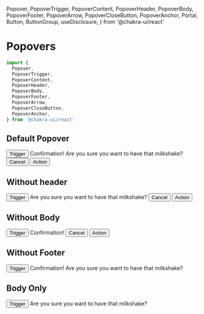   Popover,
  PopoverTrigger,
  PopoverContent,
  PopoverHeader,
  PopoverBody,
  PopoverFooter,
  PopoverArrow,
  PopoverCloseButton,
  PopoverAnchor,
  Portal,
  Button,
  ButtonGroup,
  useDisclosure,
 } from '@chakra-ui/react'

<Meta title="StyleGuide/Popovers" />

# Popovers

```jsx
import {
  Popover,
  PopoverTrigger,
  PopoverContent,
  PopoverHeader,
  PopoverBody,
  PopoverFooter,
  PopoverArrow,
  PopoverCloseButton,
  PopoverAnchor,
} from '@chakra-ui/react'
```

## Default Popover

<Canvas>
  <Story name="Default">
    <Popover>
      <PopoverTrigger>
        <Button>Trigger</Button>
      </PopoverTrigger>
      <Portal>
        <PopoverContent>
          <PopoverArrow />
          <PopoverCloseButton />
          <PopoverHeader>Confirmation!</PopoverHeader>
          <PopoverBody>Are you sure you want to have that milkshake?</PopoverBody>
          <PopoverFooter>
            <ButtonGroup size="sm" justifyContent="space-between" w="full">
              <Button>Cancel</Button>
              <Button variant="@primary">Action</Button>
            </ButtonGroup>
          </PopoverFooter>
        </PopoverContent>
      </Portal>
    </Popover>
  </Story>
</Canvas>



## Without header

<Canvas>
  <Story name="WithoutHeader">
    <Popover>
      <PopoverTrigger>
        <Button>Trigger</Button>
      </PopoverTrigger>
      <Portal>
        <PopoverContent>
          <PopoverArrow />
          <PopoverBody>Are you sure you want to have that milkshake?</PopoverBody>
          <PopoverFooter>
            <ButtonGroup size="sm" justifyContent="space-between" w="full">
              <Button>Cancel</Button>
              <Button variant="@primary">Action</Button>
            </ButtonGroup>
          </PopoverFooter>
        </PopoverContent>
      </Portal>
    </Popover>
  </Story>
</Canvas>


## Without Body

<Canvas>
  <Story name="WithoutBody">
    <Popover>
      <PopoverTrigger>
        <Button>Trigger</Button>
      </PopoverTrigger>
      <Portal>
        <PopoverContent>
          <PopoverArrow />
          <PopoverCloseButton />
          <PopoverHeader>Confirmation!</PopoverHeader>
          <PopoverFooter>
            <ButtonGroup size="sm" justifyContent="space-between" w="full">
              <Button>Cancel</Button>
              <Button variant="@primary">Action</Button>
            </ButtonGroup>
          </PopoverFooter>
        </PopoverContent>
      </Portal>
    </Popover>
  </Story>
</Canvas>


## Without Footer

<Canvas>
  <Story name="WithoutFooter">
    <Popover>
      <PopoverTrigger>
        <Button>Trigger</Button>
      </PopoverTrigger>
      <Portal>
        <PopoverContent>
          <PopoverArrow />
          <PopoverCloseButton />
          <PopoverHeader>Confirmation!</PopoverHeader>
          <PopoverBody>Are you sure you want to have that milkshake?</PopoverBody>
        </PopoverContent>
      </Portal>
    </Popover>
  </Story>
</Canvas>


## Body Only

<Canvas>
  <Story name="BodyOnly">
    <Popover>
      <PopoverTrigger>
        <Button>Trigger</Button>
      </PopoverTrigger>
      <Portal>
        <PopoverContent>
          <PopoverArrow />
          <PopoverCloseButton />
          <PopoverBody>Are you sure you want to have that milkshake?</PopoverBody>
        </PopoverContent>
      </Portal>
    </Popover>
  </Story>
</Canvas>
